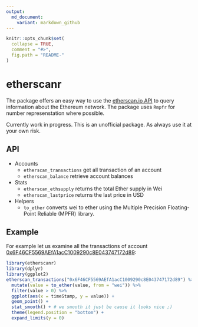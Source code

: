 ```yaml
---
output:
  md_document:
    variant: markdown_github
---
```


<!-- README.md is generated from README.Rmd. Please edit that file -->

```r
knitr::opts_chunk$set(
  collapse = TRUE,
  comment = "#>",
  fig.path = "README-"
)
```

# etherscanr

The package offers an easy way to use the [etherscan.io API](https://etherscan.io/apis) to query information about the Ethereum network. The package uses `Rmpfr` for number represenstation where possible.

Currently work in progress. This is an unofficial package. As always use it at your own risk.


## API

* Accounts
    * `etherscan_transactions` get all transaction of an account
    * `etherscan_balance` retrieve account balances
  
* Stats
    * `etherscan_ethsupply` returns the total Ether supply in Wei
    * `etherscan_lastprice` returns the last price in USD
  
* Helpers
    * `to_ether` converts wei to ether using the Multiple Precision Floating-Point Reliable (MPFR) library.
  

## Example

For example let us examine all the transactions of account [0x6F46CF5569AEfA1acC1009290c8E043747172d89](https://etherscan.io/address/0x6F46CF5569AEfA1acC1009290c8E043747172d89):

```r
library(etherscanr)
library(dplyr)
library(ggplot2)
etherscan_transactions("0x6F46CF5569AEfA1acC1009290c8E043747172d89") %>% 
  mutate(value = to_ether(value, from = "wei")) %>% 
  filter(value > 0) %>% 
  ggplot(aes(x = timeStamp, y = value)) + 
  geom_point() + 
  stat_smooth() + # we smooth it just be cause it looks nice ;)
  theme(legend.position = "bottom") + 
  expand_limits(y = 0)
```
